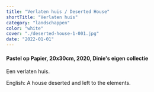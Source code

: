 ```yaml
---
title: "Verlaten huis / Deserted House"
shortTitle: "Verlaten huis"
category: "landschappen"
color: "white"
cover: "./deserted-house-1-001.jpg"
date: "2022-01-01"
---
```

    
#### Pastel op Papier, 20x30cm, 2020, Dinie's eigen collectie
Een verlaten huis.


English: A house deserted and left to the elements.